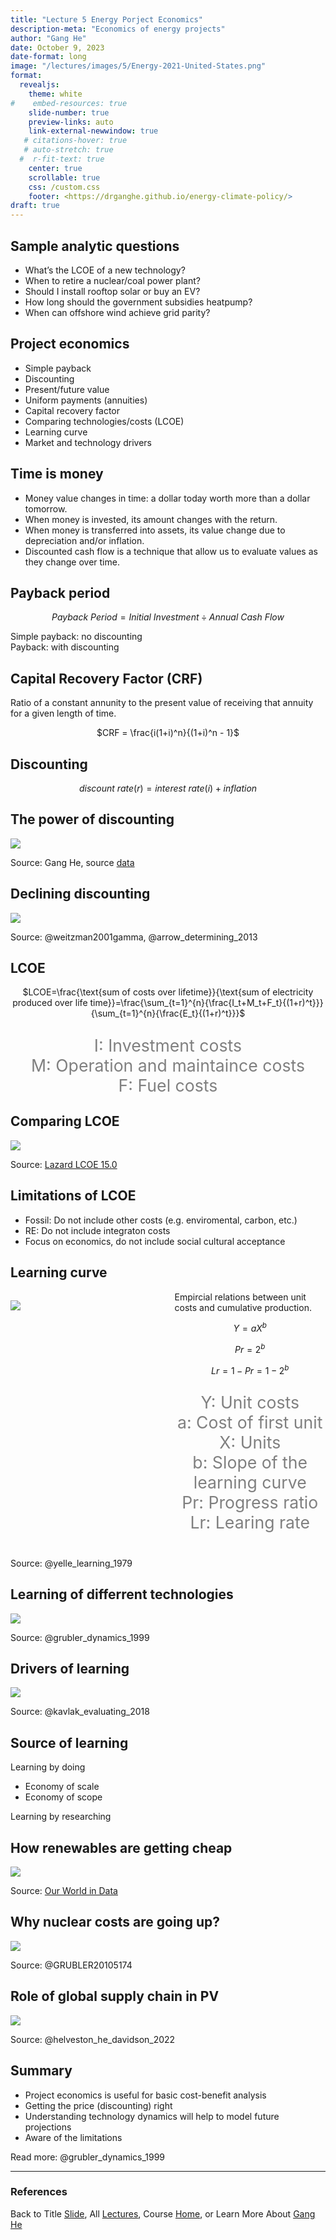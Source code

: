 ```yaml
---
title: "Lecture 5 Energy Porject Economics"
description-meta: "Economics of energy projects"
author: "Gang He"
date: October 9, 2023
date-format: long
image: "/lectures/images/5/Energy-2021-United-States.png"
format:
  revealjs:
    theme: white
#    embed-resources: true
    slide-number: true
    preview-links: auto
    link-external-newwindow: true
   # citations-hover: true
   # auto-stretch: true
  #  r-fit-text: true
    center: true
    scrollable: true
    css: /custom.css
    footer: <https://drganghe.github.io/energy-climate-policy/>
draft: true
---
```


## Sample analytic questions

- What's the LCOE of a new technology?  
- When to retire a nuclear/coal power plant?    
- Should I install rooftop solar or buy an EV?  
- How long should the government subsidies heatpump?  
- When can offshore wind achieve grid parity?  


## Project economics
 
- Simple payback  
- Discounting  
- Present/future value  
- Uniform payments (annuities)  
- Capital recovery factor  
- Comparing technologies/costs (LCOE)  
- Learning curve  
- Market and technology drivers 


## Time is money

- Money value changes in time: a dollar today worth more than a dollar tomorrow.    
- When money is invested, its amount changes with the return.  
- When money is transferred into assets, its value change due to depreciation and/or inflation.  
- Discounted cash flow is a technique that allow us to evaluate values as they change over time.  
  

## Payback period 

<center>
$Payback\ Period = Initial\ Investment ÷ Annual\ Cash\ Flow$
</center>

Simple payback: no discounting  
Payback: with discounting  


## Capital Recovery Factor (CRF)

Ratio of a constant annunity to the present value of receiving that annuity for a given length of time.

<center>
$CRF = \frac{i(1+i)^n}{(1+i)^n - 1}$
</center>


## Discounting

<center>
$discount\ rate (r) = interest\ rate (i) + inflation$
</center>

## The power of discounting
![](/lectures/images/5/discounting-schedule.png){fig-align="center"}

::: footer
Source: Gang He, source [data](discounting.xlsx) 
:::

## Declining discounting

![](/lectures/images/5/declining-discounting.jpeg){fig-align="center"}

::: footer
Source: @weitzman2001gamma, @arrow_determining_2013  
:::

## LCOE
<center>
$LCOE=\frac{\text{sum of costs over lifetime}}{\text{sum of electricity produced over life time}}=\frac{\sum_{t=1}^{n}{\frac{I_t+M_t+F_t}{(1+r)^t}}}{\sum_{t=1}^{n}{\frac{E_t}{(1+r)^t}}}$
</center>

<p style="font-size:20pt; color:gray; text-align:center">
I: Investment costs  
M: Operation and maintaince costs  
F: Fuel costs 
</p>

## Comparing LCOE

![](/lectures/images/5/lazard-lcoe-2021.png){fig-align="center"}

::: footer
Source: [Lazard LCOE 15.0](https://www.lazard.com/perspective/levelized-cost-of-energy-levelized-cost-of-storage-and-levelized-cost-of-hydrogen/)
:::

## Limitations of LCOE

- Fossil: Do not include other costs (e.g. enviromental, carbon, etc.)   
- RE: Do not include integraton costs
- Focus on economics, do not include social cultural acceptance


## Learning curve

:::columns

::: {.column width="50%"}

![](/lectures/images/5/cumulative-learning-curve.png){fig-align="center"}

:::

::: {.column width="50%"}
Empircial relations between unit costs and cumulative production.
<center>
$Y = aX^b$

$Pr=2^{b}$

$Lr=1-Pr=1-2^{b}$
</center>

<p style="font-size:20pt; color:gray; text-align:center">
Y: Unit costs  
a: Cost of first unit  
X: Units  
b: Slope of the learning curve  
Pr: Progress ratio   
Lr: Learing rate
</p>

:::
:::

::: footer
Source: @yelle_learning_1979  
:::

## Learning of differrent technologies

![](/lectures/images/5/energy-technology-learning.png){fig-align="center"}

::: footer
Source: @grubler_dynamics_1999 
:::

## Drivers of learning

![](/lectures/images/5/contribution-to-module-cost-change.jpg){fig-align="center"}

::: footer
Source: @kavlak_evaluating_2018 
:::

## Source of learning

Learning by doing

- Economy of scale  
- Economy of scope  

Learning by researching  


## How renewables are getting cheap

![](/lectures/images/5/learning-curves-for-electricity-prices.png){fig-align="center"}

::: footer
Source: [Our World in Data](https://ourworldindata.org/cheap-renewables-growth)
:::

## Why nuclear costs are going up?

![](/lectures/images/5/nuclear-learning.jpg){fig-align="center"}

::: footer
Source: @GRUBLER20105174 
:::

## Role of global supply chain in PV 

![](/lectures/images/5/fig2_prices_historical_national_global.png){fig-align="center"}

::: footer
Source: @helveston_he_davidson_2022 
:::

## Summary

- Project economics is useful for basic cost-benefit analysis  
- Getting the price (discounting) right  
- Understanding technology dynamics will help to model future projections  
- Aware of the limitations   


::: footer
Read more: @grubler_dynamics_1999 
:::


---
### References

::: {#refs}
:::

::: footer
Back to Title [Slide](https://drganghe.github.io/energy-climate-policy/lectures/lecture5.html/#/title-slide), All [Lectures](https://drganghe.github.io/energy-climate-policy/lectures.html), Course [Home](https://drganghe.github.io/energy-climate-policy/), or Learn More About [Gang He](https://drganghe.github.io)
:::